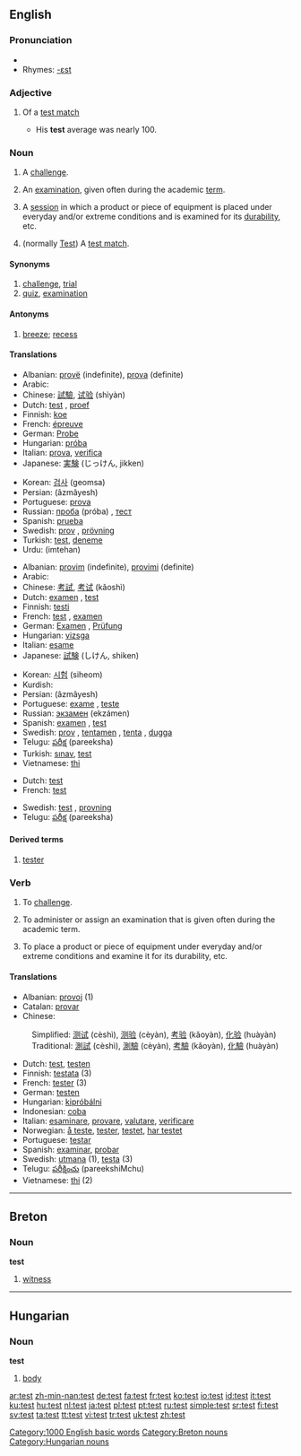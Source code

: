 {{see|Test}}
==English==

===Pronunciation===
*{{audio|en-us-test.ogg|Audio (US)}}
*Rhymes: [[Rhymes:English:-ɛst|-ɛst]]

===Adjective===
{{en-adj|-}}

# {{Cricket}} Of a [[test match]]
#* His '''test''' average was nearly 100.

===Noun===
{{en-noun}}

# A [[challenge#Noun|challenge]].
# {{context|Academics}} An [[examination]], given often during the academic [[term]].
# A [[session]] in which a product or piece of equipment is placed under everyday and/or extreme conditions and is examined for its [[durability]], etc.
# {{cricket}} (normally [[Test]]) A [[test match]].

====Synonyms====
# [[challenge]], [[trial]]
# [[quiz]], [[examination]]

====Antonyms====
# {{informal}} [[breeze]]; [[recess]]

====Translations====
{{trans-top|challenge, trial}}
*Albanian: [[provë]] (indefinite), [[prova]] (definite)
*Arabic: {{ARchar|[[اختبار]]}} {{Unicode|(’iχtibá:r)}} {{m}}
*Chinese: [[試驗]], [[试验]] (shìyàn)
*Dutch: [[test]] {{m}}, [[proef]] {{m}}
*Finnish: [[koe]]
*French: [[épreuve]] {{f}}
*German: [[Probe]] {{f}}
*Hungarian: [[próba]]
*Italian: [[prova]], [[verifica]]
*Japanese: [[実験]] (じっけん, jikken)
{{trans-mid}}
*Korean: [[검사]] (geomsa)
*Persian: {{FAchar|[[آزمایش]]}} (âzmâyesh)
*Portuguese: [[prova]] {{f}}
*Russian: [[проба]] (próba) {{f}}, [[тест]] {{m}}
*Spanish: [[prueba]] {{f}}
*Swedish: [[prov]] {{n}}, [[prövning]] {{c}}
*Turkish: [[test]], [[deneme]]
*Urdu: (imtehan) {{m}}
{{trans-bottom}}

{{trans-top|(Academics) examination}}
*Albanian: [[provim]] (indefinite), [[provimi]] (definite)
*Arabic: {{ARchar|[[امتحان]]}} {{Unicode|(’imtihá:n)}} {{m}}
*Chinese: [[考試]], [[考试]] (kǎoshì)
*Dutch: [[examen]] {{n}}, [[test]] {{m}}
*Finnish: [[testi]]
*French: [[test#French|test]] {{m}}, [[examen]] {{m}}
*German: [[Examen]] {{n}}, [[Prüfung]] {{f}}
*Hungarian: [[vizsga]]
*Italian: [[esame]] {{m}}
*Japanese: [[試験]] (しけん, shiken)
{{trans-mid}}
*Korean: [[시험]] (siheom)
*Kurdish: {{KUchar|[[تاقیکردنه‌وه‌]]}}
*Persian: {{FAchar|[[آزمایش]]}} (âzmâyesh)
*Portuguese: [[exame]] {{m}}, [[teste]] {{m}}
*Russian: [[экзамен]] (ekzámen) {{m}}
*Spanish: [[examen]] {{m}}, [[test#Spanish|test]] {{m}}
*Swedish: [[prov]] {{n}}, [[tentamen]] {{c}}, [[tenta]] {{c}}, [[dugga]] {{c}}
*Telugu: [[పరీక్ష]] (pareeksha)
*Turkish: [[sınav]], [[test#Turkish|test]]
*Vietnamese: [[thi]]
{{trans-bottom}}

{{trans-top|'''(of a product)'''}}
*Dutch: [[test#Dutch|test]] {{m}}
*French: [[test#French|test]] {{m}}
{{trans-mid}}
*Swedish: [[test]] {{n}}, [[provning]] {{c}}
*Telugu: [[పరీక్ష]] (pareeksha)
{{trans-bottom}}

====Derived terms====
# [[tester]]

===Verb===
{{en-verb}}

# To [[Challenge#Verb|challenge]].
# {{context|Academics}} To administer or assign an examination that is given often during the academic term.
# To place a product or piece of equipment under everyday and/or extreme conditions and examine it for its durability, etc.

====Translations====
{{rfc-trans}}
*Albanian: [[provoj]] (1)
*Catalan: [[provar]]
*Chinese:
:Simplified: [[测试]] (cèshì), [[测验]] (cèyàn), [[考验]] (kǎoyàn), [[化验]] (huàyàn)
:Traditional: [[測試]] (cèshì), [[測驗]] (cèyàn), [[考驗]] (kǎoyàn), [[化驗]] (huàyàn)
*Dutch: [[test]], [[testen]]
*Finnish: [[testata]] (3)
*French: [[tester]] (3)
*German: [[testen]]
*Hungarian: [[kipróbálni]]
*Indonesian: [[coba]]
*Italian: [[esaminare]], [[provare]], [[valutare]], [[verificare]]
*Norwegian: [[å teste]], [[tester]], [[testet]], [[har testet]]
*Portuguese: [[testar]]
*Spanish: [[examinar]], [[probar]]
*Swedish: [[utmana]] (1), [[testa]] (3)
*Telugu: [[పరీక్షించు]] (pareekshiMchu)
*Vietnamese: [[thi]] (2)

[[Category:1000 English basic words]]

----

==Breton==

===Noun===
'''test'''

# [[witness]]

[[Category:Breton nouns]]

----

==Hungarian==

===Noun===
'''test'''

# [[body]]

[[Category:Hungarian nouns]]

[[ar:test]]
[[zh-min-nan:test]]
[[de:test]]
[[fa:test]]
[[fr:test]]
[[ko:test]]
[[io:test]]
[[id:test]]
[[it:test]]
[[ku:test]]
[[hu:test]]
[[nl:test]]
[[ja:test]]
[[pl:test]]
[[pt:test]]
[[ru:test]]
[[simple:test]]
[[sr:test]]
[[fi:test]]
[[sv:test]]
[[ta:test]]
[[tt:test]]
[[vi:test]]
[[tr:test]]
[[uk:test]]
[[zh:test]]